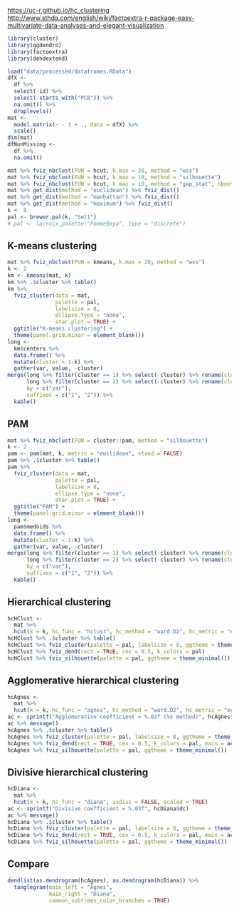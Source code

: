 [https://uc-r.github.io/hc_clustering](https://uc-r.github.io/hc_clustering)
[http://www.sthda.com/english/wiki/factoextra-r-package-easy-multivariate-data-analyses-and-elegant-visualization](http://www.sthda.com/english/wiki/factoextra-r-package-easy-multivariate-data-analyses-and-elegant-visualization)

```r
library(cluster)
library(ggdendro)
library(factoextra)
library(dendextend)
```

```r
load("data/processed/dataframes.RData")
dfX <- 
  df %>% 
  select(-id) %>% 
  select(-starts_with("PCB")) %>% 
  na.omit() %>% 
  droplevels()
mat <- 
  model.matrix(~ - 1 + ., data = dfX) %>% 
  scale()
dim(mat)
dfNonMissing <- 
  df %>% 
  na.omit()
```

```r
mat %>% fviz_nbclust(FUN = hcut, k.max = 30, method = "wss")
mat %>% fviz_nbclust(FUN = hcut, k.max = 10, method = "silhouette")
mat %>% fviz_nbclust(FUN = hcut, k.max = 10, method = "gap_stat", nboot = 50)
mat %>% get_dist(method = "euclidean") %>% fviz_dist()
mat %>% get_dist(method = "manhattan") %>% fviz_dist()
mat %>% get_dist(method = "maximum") %>% fviz_dist()
k <- 8
pal <- brewer.pal(k, "Set1")
# pal <- lacroix_palette("PommeBaya", type = "discrete")
```


## K-means clustering

```r
mat %>% fviz_nbclust(FUN = kmeans, k.max = 20, method = "wss")
k <- 2
km <- kmeans(mat, k)
km %>% .$cluster %>% table()
km %>% 
  fviz_cluster(data = mat, 
               palette = pal, 
               labelsize = 8, 
               ellipse.type = "none",
               star.plot = TRUE) + 
  ggtitle("K-means clustering") +
  theme(panel.grid.minor = element_blank())
long <-
  km$centers %>% 
  data.frame() %>%
  mutate(cluster = 1:k) %>%
  gather(var, value, -cluster)
merge(long %>% filter(cluster == 1) %>% select(-cluster) %>% rename(cluster = value),
      long %>% filter(cluster == 2) %>% select(-cluster) %>% rename(cluster = value),
      by = c("var"),
      suffixes = c("1", "2")) %>%
  kable()
```


## PAM

```r
mat %>% fviz_nbclust(FUN = cluster::pam, method = "silhouette")
k <- 2
pam <- pam(mat, k, metric = "euclidean", stand = FALSE)
pam %>% .$cluster %>% table()
pam %>% 
  fviz_cluster(data = mat, 
               palette = pal, 
               labelsize = 8, 
               ellipse.type = "none",
               star.plot = TRUE) + 
  ggtitle("PAM") +
  theme(panel.grid.minor = element_blank())
long <-
  pam$medoids %>% 
  data.frame() %>%
  mutate(cluster = 1:k) %>%
  gather(var, value, -cluster)
merge(long %>% filter(cluster == 1) %>% select(-cluster) %>% rename(cluster = value),
      long %>% filter(cluster == 2) %>% select(-cluster) %>% rename(cluster = value),
      by = c("var"),
      suffixes = c("1", "2")) %>%
  kable()
```


## Hierarchical clustering

```r
hcHClust <- 
  mat %>% 
  hcut(k = k, hc_func = "hclust", hc_method = "ward.D2", hc_metric = "euclidean")
hcHClust %>% .$cluster %>% table()
hcHClust %>% fviz_cluster(palette = pal, labelsize = 8, ggtheme = theme_minimal())
hcHClust %>% fviz_dend(rect = TRUE, cex = 0.5, k_colors = pal)
hcHClust %>% fviz_silhouette(palette = pal, ggtheme = theme_minimal())
```


## Agglomerative hierarchical clustering

```r
hcAgnes <- 
  mat %>% 
  hcut(k = k, hc_func = "agnes", hc_method = "ward.D2", hc_metric = "euclidean", stand = TRUE)
ac <- sprintf("Agglomerative coefficient = %.03f (%s method)", hcAgnes$ac, hcAgnes$method)
ac %>% message()
hcAgnes %>% .$cluster %>% table()
hcAgnes %>% fviz_cluster(palette = pal, labelsize = 8, ggtheme = theme_minimal(), main = ac)
hcAgnes %>% fviz_dend(rect = TRUE, cex = 0.5, k_colors = pal, main = ac)
hcAgnes %>% fviz_silhouette(palette = pal, ggtheme = theme_minimal())
```


## Divisive hierarchical clustering

```r
hcDiana <- 
  mat %>% 
  hcut(k = k, hc_func = "diana", isdiss = FALSE, scaled = TRUE)
ac <- sprintf("Divisive coefficient = %.03f", hcDiana$dc)
ac %>% message()
hcDiana %>% .$cluster %>% table()
hcDiana %>% fviz_cluster(palette = pal, labelsize = 8, ggtheme = theme_minimal(), main = ac)
hcDiana %>% fviz_dend(rect = TRUE, cex = 0.5, k_colors = pal, main = ac)
hcDiana %>% fviz_silhouette(palette = pal, ggtheme = theme_minimal())            
```


## Compare

```r
dendlist(as.dendrogram(hcAgnes), as.dendrogram(hcDiana)) %>% 
  tanglegram(main_left = "Agnes",
             main_right = "Diana",
             common_subtrees_color_branches = TRUE)
```
